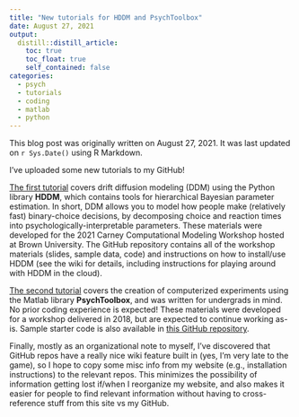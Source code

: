 ```yaml
---
title: "New tutorials for HDDM and PsychToolbox"
date: August 27, 2021
output:
  distill::distill_article:
    toc: true
    toc_float: true
    self_contained: false
categories:
  - psych
  - tutorials
  - coding
  - matlab
  - python
---
```


This blog post was originally written on August 27, 2021. It was last updated on `r Sys.Date()` using R Markdown.

I've uploaded some new tutorials to my GitHub!

[The first tutorial](https://github.com/psychNerdJae/hddm_tutorial_carney_workshop) covers drift diffusion modeling (DDM) using the Python library **HDDM**, which contains tools for hierarchical Bayesian parameter estimation. In short, DDM allows you to model how people make (relatively fast) binary-choice decisions, by decomposing choice and reaction times into psychologically-interpretable parameters. These materials were developed for the 2021 Carney Computational Modeling Workshop hosted at Brown University. The GitHub repository contains all of the workshop materials (slides, sample data, code) and instructions on how to install/use HDDM (see the wiki for details, including instructions for playing around with HDDM in the cloud).

[The second tutorial](https://github.com/psychNerdJae/psychtoolbox-tutorial) covers the creation of computerized experiments using the Matlab library **PsychToolbox**, and was written for undergrads in mind. No prior coding experience is expected! These materials were developed for a workshop delivered in 2018, but are expected to continue working as-is. Sample starter code is also available in [this GitHub repository](https://github.com/psychNerdJae/PsychToolbox-Starter-Code).

Finally, mostly as an organizational note to myself, I've discovered that GitHub repos have a really nice wiki feature built in (yes, I'm very late to the game), so I hope to copy some misc info from my website (e.g., installation instructions) to the relevant repos. This minimizes the possibility of information getting lost if/when I reorganize my website, and also makes it easier for people to find relevant information without having to cross-reference stuff from this site vs my GitHub.
